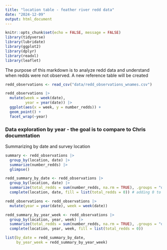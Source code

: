 ```yaml
---
title: "location table - feather river redd data"
date: "2024-12-09"
output: html_document
---
```


```r
knitr::opts_chunk$set(echo = FALSE, message = FALSE)
library(tidyverse)
library(lubridate)
library(ggplot2)
library(dplyr)
library(readxl)
library(leaflet)
```

The purpose of this markdown is to analyze redd data and understand when redds were not observed. A new reference table will be created

```r
redd_observations <- read_csv("data/redd_observations_wnames.csv")
```


```r
redd_observations |> 
  mutate(week = week(date),
         year = year(date)) |> 
  ggplot(aes(x = week, y = number_redds)) +
  geom_point() +
  facet_wrap(~year)
```

### Data exploration by year - the goal is to compare to Chris documntation

Summarizing by date and survey location 

```r
summary <- redd_observations |> 
  group_by(location, date) |> 
  summarize(number_redds) |> 
  glimpse()

redd_summary_by_date <- redd_observations |> 
  group_by(location, date) |> 
  summarize(total_redds = sum(number_redds, na.rm = TRUE), .groups = "drop") |> 
  complete(location, date, fill = list(total_redds = 0)) # adding 0 to those days/locations that dont have redds 

redd_observations <- redd_observations |> 
  mutate(year = year(date), week = week(date))

redd_summary_by_year_week <- redd_observations |> 
  group_by(location, year, week) |> 
  summarize(total_redds = sum(number_redds, na.rm = TRUE), .groups = "drop") |> 
  complete(location, year, week, fill = list(total_redds = 0)) 

list(by_date = redd_summary_by_date,
     by_year_week = redd_summary_by_year_week)
```